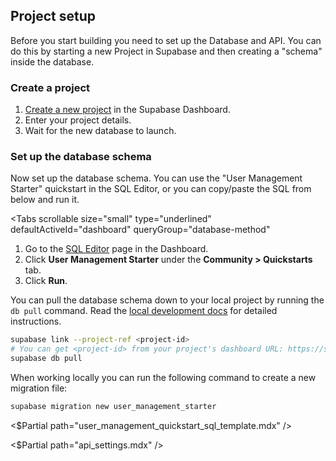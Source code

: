 ## Project setup

Before you start building you need to set up the Database and API. You can do this by starting a new Project in Supabase and then creating a "schema" inside the database.

### Create a project

1. [Create a new project](/dashboard) in the Supabase Dashboard.
2. Enter your project details.
3. Wait for the new database to launch.

### Set up the database schema

Now set up the database schema. You can use the "User Management Starter" quickstart in the SQL Editor, or you can copy/paste the SQL from below and run it.

<Tabs
  scrollable
  size="small"
  type="underlined"
  defaultActiveId="dashboard"
  queryGroup="database-method"
>
<TabPanel id="dashboard" label="Dashboard">

1. Go to the [SQL Editor](/dashboard/project/_/sql) page in the Dashboard.
2. Click **User Management Starter** under the **Community > Quickstarts** tab.
3. Click **Run**.

<Admonition type="note">

You can pull the database schema down to your local project by running the `db pull` command. Read the [local development docs](/docs/guides/cli/local-development#link-your-project) for detailed instructions.

```bash
supabase link --project-ref <project-id>
# You can get <project-id> from your project's dashboard URL: https://supabase.com/dashboard/project/<project-id>
supabase db pull
```

</Admonition>

</TabPanel>
<TabPanel id="sql" label="SQL">

<Admonition type="note">

When working locally you can run the following command to create a new migration file:

</Admonition>

```bash
supabase migration new user_management_starter
```

<$Partial path="user_management_quickstart_sql_template.mdx" />

</TabPanel>
</Tabs>

<$Partial path="api_settings.mdx" />